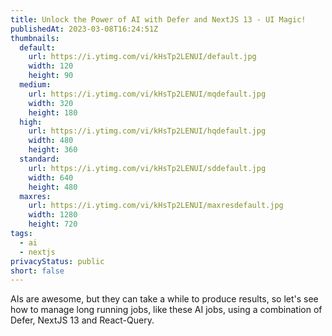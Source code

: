 ```yaml
---
title: Unlock the Power of AI with Defer and NextJS 13 - UI Magic!
publishedAt: 2023-03-08T16:24:51Z
thumbnails:
  default:
    url: https://i.ytimg.com/vi/kHsTp2LENUI/default.jpg
    width: 120
    height: 90
  medium:
    url: https://i.ytimg.com/vi/kHsTp2LENUI/mqdefault.jpg
    width: 320
    height: 180
  high:
    url: https://i.ytimg.com/vi/kHsTp2LENUI/hqdefault.jpg
    width: 480
    height: 360
  standard:
    url: https://i.ytimg.com/vi/kHsTp2LENUI/sddefault.jpg
    width: 640
    height: 480
  maxres:
    url: https://i.ytimg.com/vi/kHsTp2LENUI/maxresdefault.jpg
    width: 1280
    height: 720
tags:
  - ai
  - nextjs
privacyStatus: public
short: false
---
```


AIs are awesome, but they can take a while to produce results, so let's see how to manage long running jobs, like these AI jobs, using a combination of Defer, NextJS 13 and React-Query.
